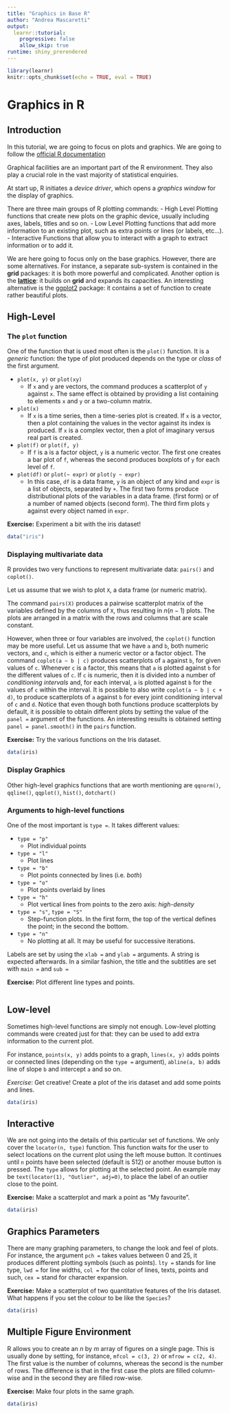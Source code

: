 ```yaml
---
title: "Graphics in Base R"
author: "Andrea Mascaretti"
output:
  learnr::tutorial:
    progressive: false
    allow_skip: true
runtime: shiny_prerendered
---
```


```r
library(learnr)
knitr::opts_chunk$set(echo = TRUE, eval = TRUE)
```





# Graphics in R


## Introduction

In this tutorial, we are going to focus on plots and graphics. We are going to follow the [official R documentation](https://cran.r-project.org/)

Graphical facilities are an important part of the R environment. They also play a crucial role in the vast majority of statistical enquiries. 

At start up, R initiates a *device driver*, which opens a *graphics window* for the display of graphics.

There are three main groups of R plotting commands:
  - High Level
    Plotting functions that create new plots on the graphic device, usually including axes, labels, titles and so on.
  - Low Level
    Plotting functions that add more information to an existing plot, such as extra points or lines (or labels, etc...).
  - Interactive
    Functions that allow you to interact with a graph to extract information or to add it.

We are here going to focus only on the base graphics. However, there are some alternatives. For instance, a separate sub-system is contained in the **grid** packages: it is both more powerful and complicated. Another option is the [**lattice**](http://lattice.r-forge.r-project.org/): it builds on **grid** and expands its capacities.
An interesting alternative is the [ggplot2](https://ggplot2.tidyverse.org/) package: it contains a set of function to create rather beautiful plots.





## High-Level



### The `plot` function

One of the function that is used most often is the `plot()` function. It is a *generic* function: the type of plot produced depends on the type or *class* of the first argument.

   * `plot(x, y)` or `plot(xy)`
     - If `x` and `y` are vectors, the command produces a scatterplot of `y` against `x`. The same effect is obtained by providing a list containing to elements `x` and `y` or a two-column matrix.
     
   * `plot(x)`
      - If `x` is a time series, then a time-series plot is created. If `x` is a vector, then a plot containing the values in the vector against its index is produced. If `x` is a complex vector, then a plot of imaginary versus real part is created.
      
   * `plot(f)` or `plot(f, y)`
     - If `f` is a is a factor object, `y` is a numeric vector. The first one creates a bar plot of `f`, whereas the second produces boxplots of `y` for each level of `f`.
     
   * `plot(df)` or `plot(~ expr)` or `plot(y ~ expr)`
     - In this case, `df` is a data frame, `y` is an object of any kind and `expr` is a list of objects, separated by `+`. The first two forms produce distributional plots of the variables in a data frame. (first form) or of a number of named objects (second form). The third firm plots `y` against every object named in `expr`.




**Exercise:** Experiment a bit with the iris dataset!
```r
data("iris")

```





### Displaying multivariate data

R provides two very functions to represent multivariate data: `pairs()` and `coplot()`.

Let us assume that we wish to plot `X`, a data frame (or numeric matrix).

The command `pairs(X)` produces a pairwise scatterplot matrix of the variables defined by the columns of `X`, thus resulting in $n(n-1)$ plots. The plots are arranged in a matrix with the rows and columns  that are scale constant.

However, when three or four variables are involved, the `coplot()` function may be more useful.
Let us assume that we have `a` and `b`, both numeric vectors, and `c`, which is either a numeric vector or a factor object. The command `coplot(a ~ b | c)` produces scatterplots of `a` against `b`, for given values of `c`. Whenever `c` is a factor, this means that `a` is plotted against `b` for the different values of `c`. If `c` is numeric, then it is divided into a number of *conditioning intervals* and, for each interval, `a` is plotted against `b` for the values of `c` within the interval.
It is possible to also write `coplot(a ~ b | c + d)`, to produce scatterplots of `a` against `b` for every joint conditioning interval of `c` and `d`.
Notice that even though both functions produce scatterplots by default, it is possible to obtain different plots by setting the value of the `panel =` argument of the functions.
An interesting results is obtained setting `panel = panel.smooth()` in the `pairs` function.


**Exercise:** Try the various functions on the Iris dataset.
```r
data(iris)

```






### Display Graphics

Other high-level graphics functions that are worth mentioning are `qqnorm()`, `qqline()`, `qqplot()`, `hist()`, `dotchart()`






### Arguments to high-level functions

One of the most important is `type =`. It takes different values:

   * `type = "p"`
      - Plot individual points
    
   * `type = "l"`
      - Plot lines
    
   * `type = "b"`
      - Plot points connected by lines (i.e. *both*)
    
   * `type = "o"`
      - Plot points overlaid by lines
    
   * `type = "h"`
      - Plot vertical lines from points to the zero axis: *high-density*
    
   * `type = "s"`, `type = "S"`
      - Step-function plots. In the first form, the top of the vertical defines the point; in the second the bottom.
    
   * `type = "n"`
      - No plotting at all. It may be useful for successive iterations.

Labels are set by using the `xlab = ` and `ylab = ` arguments. A string is expected afterwards. In a similar fashion, the title and the subtitles are set with `main = ` and `sub = `


**Exercise:** Plot different line types and points.
```r

```








## Low-level

Sometimes high-level functions are simply not enough. Low-level plotting commands were created just for that: they can be used to add extra information to the current plot.

For instance, `points(x, y)` adds points to a graph, `lines(x, y)` adds points or connected lines (depending on the `type = ` argument), `abline(a, b)` adds line of slope `b` and intercept `a` and so on.


*Exercise*: Get creative! Create a plot of the iris dataset and add some points and lines.
```r
data(iris)
```








## Interactive
We are not going into the details of this particular set of functions. We only cover the `locator(n, type)` function. This function waits for the user to select locations on the current plot using the left mouse button. It continues until `n` points have been selected (default is 512) or another mouse button is pressed. The `type` allows for plotting at the selected point.
An example may be `text(locator(1), "Outlier", adj=0)`, to place the label of an outlier close to the point.

**Exercise:** Make a scatterplot and mark a point as "My favourite".
```r
data(iris)

```







## Graphics Parameters
There are many graphing parameters, to change the look and feel of plots. For instance, the argument `pch = ` takes values between 0 and 25, it produces different plotting symbols (such as points). `lty =` stands for line type, `lwd = ` for line widths, `col = ` for the color of lines, texts, points and such, `cex = ` stand for character expansion.

**Exercise:** Make a scatterplot of two quantitative features of the Iris dataset. What happens if you set the colour to be like the `Species`?
```r
data(iris)


```








## Multiple Figure Environment
R allows you to create an $n$ by $m$ array of figures on a single page. This is usually done by setting, for instance, `mfcol = c(3, 2)` or `mfrow = c(2, 4)`. The first value is the number of columns, whereas the second is the number of rows. The difference is that in the first case the plots are filled column-wise and in the second they are filled row-wise.

**Exercise:** Make four plots in the same graph.
```r
data(iris)

```

